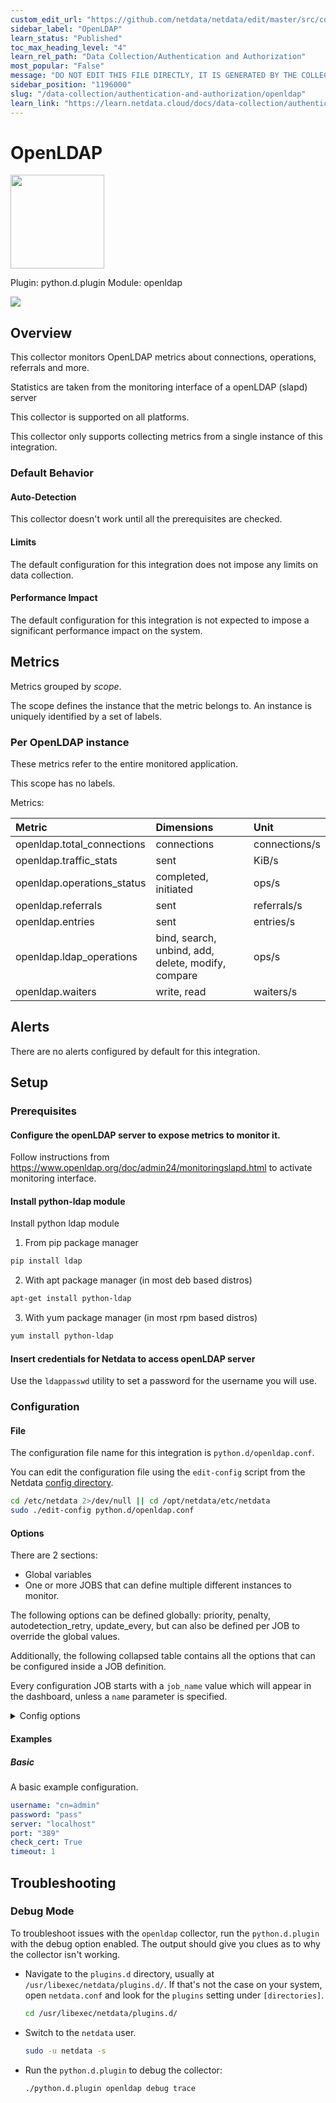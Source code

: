 ```yaml
---
custom_edit_url: "https://github.com/netdata/netdata/edit/master/src/collectors/python.d.plugin/openldap/metadata.yaml"
sidebar_label: "OpenLDAP"
learn_status: "Published"
toc_max_heading_level: "4"
learn_rel_path: "Data Collection/Authentication and Authorization"
most_popular: "False"
message: "DO NOT EDIT THIS FILE DIRECTLY, IT IS GENERATED BY THE COLLECTOR'S metadata.yaml FILE"
sidebar_position: "1196000"
slug: "/data-collection/authentication-and-authorization/openldap"
learn_link: "https://learn.netdata.cloud/docs/data-collection/authentication-and-authorization/openldap"
---
```



# OpenLDAP


<img src="https://netdata.cloud/img/statsd.png" width="150"/>


Plugin: python.d.plugin
Module: openldap

<img src="https://img.shields.io/badge/maintained%20by-Netdata-%2300ab44" />

## Overview

This collector monitors OpenLDAP metrics about connections, operations, referrals and more.

Statistics are taken from the monitoring interface of a openLDAP (slapd) server


This collector is supported on all platforms.

This collector only supports collecting metrics from a single instance of this integration.


### Default Behavior

#### Auto-Detection

This collector doesn't work until all the prerequisites are checked.


#### Limits

The default configuration for this integration does not impose any limits on data collection.

#### Performance Impact

The default configuration for this integration is not expected to impose a significant performance impact on the system.


## Metrics

Metrics grouped by *scope*.

The scope defines the instance that the metric belongs to. An instance is uniquely identified by a set of labels.



### Per OpenLDAP instance

These metrics refer to the entire monitored application.

This scope has no labels.

Metrics:

| Metric | Dimensions | Unit |
|:------|:----------|:----|
| openldap.total_connections | connections | connections/s |
| openldap.traffic_stats | sent | KiB/s |
| openldap.operations_status | completed, initiated | ops/s |
| openldap.referrals | sent | referrals/s |
| openldap.entries | sent | entries/s |
| openldap.ldap_operations | bind, search, unbind, add, delete, modify, compare | ops/s |
| openldap.waiters | write, read | waiters/s |



## Alerts

There are no alerts configured by default for this integration.


## Setup

### Prerequisites

#### Configure the openLDAP server to expose metrics to monitor it.

Follow instructions from https://www.openldap.org/doc/admin24/monitoringslapd.html to activate monitoring interface.


#### Install python-ldap module

Install python ldap module 

1. From pip package manager

```bash
pip install ldap
```

2. With apt package manager (in most deb based distros)


```bash
apt-get install python-ldap
```


3. With yum package manager (in most rpm based distros)


```bash
yum install python-ldap
```


#### Insert credentials for Netdata to access openLDAP server

Use the `ldappasswd` utility to set a password for the username you will use.



### Configuration

#### File

The configuration file name for this integration is `python.d/openldap.conf`.


You can edit the configuration file using the `edit-config` script from the
Netdata [config directory](/docs/configuring/configuration#the-netdata-config-directory).

```bash
cd /etc/netdata 2>/dev/null || cd /opt/netdata/etc/netdata
sudo ./edit-config python.d/openldap.conf
```
#### Options

There are 2 sections:

* Global variables
* One or more JOBS that can define multiple different instances to monitor.

The following options can be defined globally: priority, penalty, autodetection_retry, update_every, but can also be defined per JOB to override the global values.

Additionally, the following collapsed table contains all the options that can be configured inside a JOB definition.

Every configuration JOB starts with a `job_name` value which will appear in the dashboard, unless a `name` parameter is specified.


<details><summary>Config options</summary>

| Name | Description | Default | Required |
|:----|:-----------|:-------|:--------:|
| update_every | Sets the default data collection frequency. | 5 | no |
| priority | Controls the order of charts at the netdata dashboard. | 60000 | no |
| autodetection_retry | Sets the job re-check interval in seconds. | 0 | no |
| penalty | Indicates whether to apply penalty to update_every in case of failures. | yes | no |
| name | Job name. This value will overwrite the `job_name` value. JOBS with the same name are mutually exclusive. Only one of them will be allowed running at any time. This allows autodetection to try several alternatives and pick the one that works. |  | no |
| username | The bind user with right to access monitor statistics |  | yes |
| password | The password for the binded user |  | yes |
| server | The listening address of the LDAP server. In case of TLS, use the hostname which the certificate is published for. |  | yes |
| port | The listening port of the LDAP server. Change to 636 port in case of TLS connection. | 389 | yes |
| use_tls | Make True if a TLS connection is used over ldaps:// | no | no |
| use_start_tls | Make True if a TLS connection is used over ldap:// | no | no |
| cert_check | False if you want to ignore certificate check | True | yes |
| timeout | Seconds to timeout if no connection exist |  | yes |

</details>

#### Examples

##### Basic

A basic example configuration.

```yaml
username: "cn=admin"
password: "pass"
server: "localhost"
port: "389"
check_cert: True
timeout: 1

```


## Troubleshooting

### Debug Mode

To troubleshoot issues with the `openldap` collector, run the `python.d.plugin` with the debug option enabled. The output
should give you clues as to why the collector isn't working.

- Navigate to the `plugins.d` directory, usually at `/usr/libexec/netdata/plugins.d/`. If that's not the case on
  your system, open `netdata.conf` and look for the `plugins` setting under `[directories]`.

  ```bash
  cd /usr/libexec/netdata/plugins.d/
  ```

- Switch to the `netdata` user.

  ```bash
  sudo -u netdata -s
  ```

- Run the `python.d.plugin` to debug the collector:

  ```bash
  ./python.d.plugin openldap debug trace
  ```


